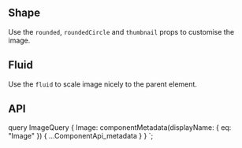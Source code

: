 

<PageHeader
  title="Images"
  subTitle="Documentation and examples for opting images into responsive behavior (so they never become wider than their parent) and add lightweight styles to them—all via classes."
/>

## Shape

Use the `rounded`, `roundedCircle` and `thumbnail` props to customise
the image.

## Fluid

Use the `fluid` to scale image nicely to the parent element.

## API

<ComponentApi metadata={props.data.Image} />

  query ImageQuery {
    Image: componentMetadata(displayName: { eq: "Image" }) {
      ...ComponentApi_metadata
    }
  }
`;

